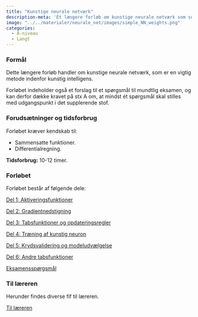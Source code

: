```yaml
---
title: "Kunstige neurale netværk"
description-meta: 'Et længere forløb om kunstige neurale netværk som supplerende stof på A-niveau inklusiv spørgsmål til mundtlig eksamen'
image: "../../materialer/neurale_net/images/simple_NN_weights.png"
categories:
  - A-niveau
  - Langt
---
```



### Formål

Dette længere forløb handler om kunstige neurale netværk, som er en vigtig metode indenfor kunstig intelligens. 

Forløbet indeholder også et forslag til et spørgsmål til mundtlig eksamen, og kan derfor dække kravet på stx A om, at mindst ét spørgsmål skal stilles med udgangspunkt i det supplerende stof.


### Forudsætninger og tidsforbrug
Forløbet kræver kendskab til:

+ Sammensatte funktioner.
+ Differentialregning.


**Tidsforbrug:** 10-12 timer.


### Forløbet

Forløbet består af følgende dele:

[Del 1: Aktiveringsfunktioner](neurale_net_del1.qmd){.btn .button_ai .button_ai_morkblaa_pink}

[Del 2: Gradientnedstigning](neurale_net_del2.qmd){.btn .button_ai .button_ai_morkblaa_pink}

[Del 3: Tabsfunktioner og opdateringsregler](neurale_net_del3.qmd){.btn .button_ai .button_ai_morkblaa_pink}

[Del 4: Træning af kunstig neuron](neurale_net_del4.qmd){.btn .button_ai .button_ai_morkblaa_pink}

[Del 5: Krydsvalidering og modeludvælgelse](neurale_net_del5.qmd){.btn .button_ai .button_ai_morkblaa_pink}

[Del 6: Andre tabsfunktioner](neurale_net_del6.qmd){.btn .button_ai .button_ai_morkblaa_pink}

<!-- Kommer senere - men pt mangler app -->
<!-- [Del 7: Simple kunstige neurale netværk](xxx.qmd){.btn .button_ai .button_ai_morkblaa_pink} -->

[Eksamensspørgsmål](neurale_net_eksamen.qmd){.btn .button_ai .button_ai_lyseblaa_morkblaa}


### Til læreren

Herunder findes diverse fif til læreren.

[Til læreren](neurale_net_laereren.qmd){.btn .button_ai .button_ai_pink_morkblaa}

